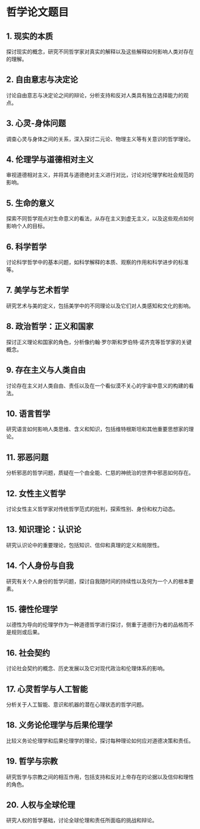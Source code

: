 # 哲学论文题目


<div style={{ width: "100%", padding: 20, height: "70vh" }}>
  <Chat
    welcome={"嗨，请问你想讨论或生成什么主题？"}
    teacherName={"Alex"}
    systemPrompt={"请帮助这位用户找到他（她）想要的论文题目！"}
  />
</div>

## 1. 现实的本质

探讨现实的概念，研究不同哲学家对真实的解释以及这些解释如何影响人类对存在的理解。

## 2. 自由意志与决定论

讨论自由意志与决定论之间的辩论，分析支持和反对人类具有独立选择能力的观点。

## 3. 心灵-身体问题

调查心灵与身体之间的关系，深入探讨二元论、物理主义等有关意识的哲学理论。

## 4. 伦理学与道德相对主义

审视道德相对主义，并将其与道德绝对主义进行对比，讨论对伦理学和社会规范的影响。

## 5. 生命的意义

探索不同哲学观点对生命意义的看法，从存在主义到虚无主义，以及这些观点如何影响个人的目标。

## 6. 科学哲学

讨论科学哲学中的基本问题，如科学解释的本质、观察的作用和科学进步的标准等。

## 7. 美学与艺术哲学

研究艺术与美的定义，包括美学中的不同理论以及它们对人类感知和文化的影响。

## 8. 政治哲学：正义和国家

探讨正义理论和国家的角色，分析像约翰·罗尔斯和罗伯特·诺齐克等哲学家的关键概念。

## 9. 存在主义与人类自由

讨论存在主义对人类自由、责任以及在一个看似漠不关心的宇宙中意义的构建的看法。

## 10. 语言哲学

研究语言如何影响人类思维、含义和知识，包括维特根斯坦和其他重要思想家的理论。

## 11. 邪恶问题

分析邪恶的哲学问题，质疑在一个由全能、仁慈的神统治的世界中邪恶如何存在。

## 12. 女性主义哲学

讨论女性主义哲学家对传统哲学范式的批判，探索性别、身份和权力动态。

## 13. 知识理论：认识论

研究认识论中的重要理论，包括知识、信仰和真理的定义和局限性。

## 14. 个人身份与自我

研究有关个人身份的哲学问题，探讨自我随时间的持续性以及何为一个人的根本要素。

## 15. 德性伦理学

以德性为导向的伦理学作为一种道德哲学进行探讨，侧重于道德行为者的品格而不是规则或后果。

## 16. 社会契约

讨论社会契约的概念、历史发展以及它对现代政治和伦理体系的影响。

## 17. 心灵哲学与人工智能

分析关于人工智能、意识和机器的潜在心理状态的哲学问题。

## 18. 义务论伦理学与后果伦理学

比较义务论伦理学和后果伦理学的理论，探讨每种理论如何应对道德决策和责任。

## 19. 哲学与宗教

研究哲学与宗教之间的相互作用，包括支持和反对上帝存在的论据以及信仰和理性的角色。

## 20. 人权与全球伦理

研究人权的哲学基础，讨论全球伦理和责任所面临的挑战和辩论。

